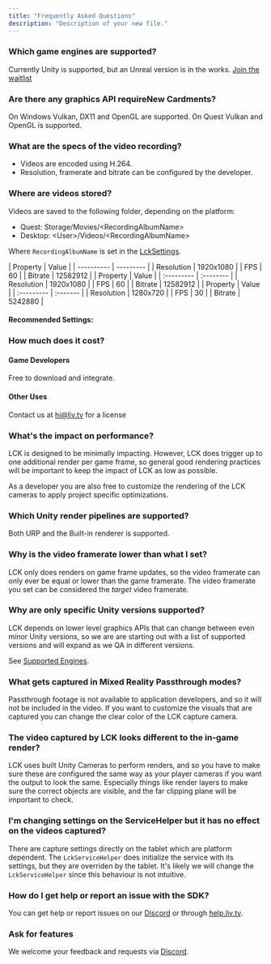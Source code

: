 ```yaml
---
title: "Frequently Asked Questions"
description: "Description of your new file."
---
```


### **Which game engines are supported?**

Currently Unity is supported, but an Unreal version is in the works. [Join the waitlist](https://form.typeform.com/to/fCL6vJpV)

### **Are there any graphics API requireNew Cardments?**

On Windows Vulkan, DX11 and OpenGL are supported. On Quest Vulkan and OpenGL is supported.

### **What are the specs of the video recording?**

- Videos are encoded using H.264.
- Resolution, framerate and bitrate can be configured by the developer.

### **Where are videos stored?**

Videos are saved to the following folder, depending on the platform:

- Quest: Storage/Movies/\<RecordingAlbumName\>
- Desktop: \<User\>/Videos/\<RecordingAlbumName\>

Where `RecordingAlbumName` is set in the [LckSettings](https://lck-docs.liv-latveria.com/references/project_settings).

<Accordion title="Recommended Settings" icon="angles-up-down">
  <Tabs>
    <Tab title="PCVR">
      | Property   | Value     |
      | ---------- | --------- |
      | Resolution | 1920x1080 |
      | FPS        | 60        |
      | Bitrate    | 12582912  |
    </Tab>
    <Tab title="Quest 3">
      | Property   | Value     |
      | :--------- | :-------- |
      | Resolution | 1920x1080 |
      | FPS        | 60        |
      | Bitrate    | 12582912  |
    </Tab>
    <Tab title="Quest 2">
      | Property   | Value    |
      | :--------- | :------- |
      | Resolution | 1280x720 |
      | FPS        | 30       |
      | Bitrate    | 5242880  |
    </Tab>
  </Tabs>
</Accordion>

#### **Recommended Settings:**

### **How much does it cost?**

#### **Game Developers**

Free to download and integrate.

#### **Other Uses**

Contact us at [hi@liv.tv](mailto:hi@liv.tv) for a license

### **What's the impact on performance?**

LCK is designed to be minimally impacting. However, LCK does trigger up to one additional render per game frame, so general good rendering practices will be important to keep the impact of LCK as low as possible.

As a developer you are also free to customize the rendering of the LCK cameras to apply project specific optimizations.

### **Which Unity render pipelines are supported?**

Both URP and the Built-in renderer is supported.

### **Why is the video framerate lower than what I set?**

LCK only does renders on game frame updates, so the video framerate can only ever be equal or lower than the game framerate. The video framerate you set can be considered the _target_ video framerate.

### **Why are only specific Unity versions supported?**

LCK depends on lower level graphics APIs that can change between even minor Unity versions, so we are are starting out with a list of supported versions and will expand as we QA in different versions.

See [Supported Engines](https://lck-docs.liv-latveria.com/01-quick_start/03-installation.md#supported-engines).

### **What gets captured in Mixed Reality Passthrough modes?**

Passthrough footage is not available to application developers, and so it will not be included in the video. If you want to customize the visuals that are captured you can change the clear color of the LCK capture camera.

### **The video captured by LCK looks different to the in-game render?**

LCK uses built Unity Cameras to perform renders, and so you have to make sure these are configured the same way as your player cameras if you want the output to look the same. Especially things like render layers to make sure the correct objects are visible, and the far clipping plane will be important to check.

### **I'm changing settings on the ServiceHelper but it has no effect on the videos captured?**

There are capture settings directly on the tablet which are platform dependent. The `LckServiceHelper` does initialize the service with its settings, but they are overriden by the tablet. It's likely we will change the `LckServiceHelper` since this behaviour is not intuitive.

### **How do I get help or report an issue with the SDK?**

You can get help or report issues on our [Discord](http://discord.gg/liv) or through [help.liv.tv](http://help.liv.tv).

### **Ask for features**

We welcome your feedback and requests via [Discord](http://discord.gg/liv).